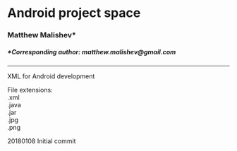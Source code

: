 # Android project space
### Matthew Malishev* 

##### *Corresponding author: matthew.malishev@gmail.com  

******

XML for Android development

File extensions:   
.xml   
.java    
.jar   
.jpg   
.png   

20180108
Initial commit
